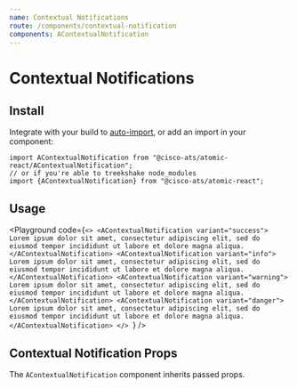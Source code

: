 ```yaml
---
name: Contextual Notifications
route: /components/contextual-notification
components: AContextualNotification
---
```



# Contextual Notifications

## Install

Integrate with your build to [auto-import](?path=/docs/getting-started--page#integrating), or add an import in your component:

```
import AContextualNotification from "@cisco-ats/atomic-react/AContextualNotification";
// or if you're able to treekshake node_modules
import {AContextualNotification} from "@cisco-ats/atomic-react";
```

## Usage

<Playground
  code={`<>
  <AContextualNotification variant="success">
    Lorem ipsum dolor sit amet, consectetur adipiscing elit, sed do eiusmod
    tempor incididunt ut labore et dolore magna aliqua.
  </AContextualNotification>
  <AContextualNotification variant="info">
    Lorem ipsum dolor sit amet, consectetur adipiscing elit, sed do eiusmod
    tempor incididunt ut labore et dolore magna aliqua.
  </AContextualNotification>
  <AContextualNotification variant="warning">
    Lorem ipsum dolor sit amet, consectetur adipiscing elit, sed do eiusmod
    tempor incididunt ut labore et dolore magna aliqua.
  </AContextualNotification>
  <AContextualNotification variant="danger">
    Lorem ipsum dolor sit amet, consectetur adipiscing elit, sed do eiusmod
    tempor incididunt ut labore et dolore magna aliqua.
  </AContextualNotification>
</>
`}
/>

## Contextual Notification Props

The `AContextualNotification` component inherits passed props.

<Props of="AContextualNotification" />
